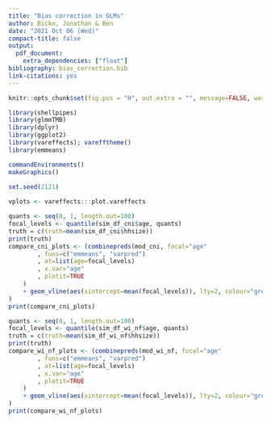 ```yaml
---
title: "Bias correction in GLMs"
author: Bicko, Jonathan & Ben
date: "2021 Oct 06 (Wed)"
compact-title: false
output:
  pdf_document:
    extra_dependencies: ["float"]
bibliography: bias_correction.bib
link-citations: yes
---
```


```r
knitr::opts_chunk$set(fig.pos = "H", out.extra = "", message=FALSE, warning=FALSE, echo=FALSE)

library(shellpipes)
library(glmmTMB)
library(dplyr)
library(ggplot2)
library(vareffects); varefftheme()
library(emmeans)

commandEnvironments()
makeGraphics()
 
set.seed(2121)

vplots <- vareffects:::plot.vareffects

```

\section{Continuous predictors}

\subsection{No interaction}

```r
quants <- seq(0, 1, length.out=100)
focal_levels <- quantile(sim_df_cni$age, quants)
truth = c(truth=mean(sim_df_cni$hhsize))
print(truth)
compare_cni_plots <- (combinepreds(mod_cni, focal="age"
		, funs=c("emmeans", "varpred")
		, at=list(age=focal_levels)
		, x.var="age"
		, plotit=TRUE
	)
	+ geom_vline(aes(xintercept=mean(focal_levels)), lty=2, colour="grey")
)
print(compare_cni_plots)
```

\subsection{Interaction between non-focal predictors}

```r
quants <- seq(0, 1, length.out=100)
focal_levels <- quantile(sim_df_wi_nf$age, quants)
truth = c(truth=mean(sim_df_wi_nf$hhsize))
print(truth)
compare_wi_nf_plots <- (combinepreds(mod_wi_nf, focal="age"
		, funs=c("emmeans", "varpred")
		, at=list(age=focal_levels)
		, x.var="age"
		, plotit=TRUE
	)
	+ geom_vline(aes(xintercept=mean(focal_levels)), lty=2, colour="grey")
)
print(compare_wi_nf_plots)
```
